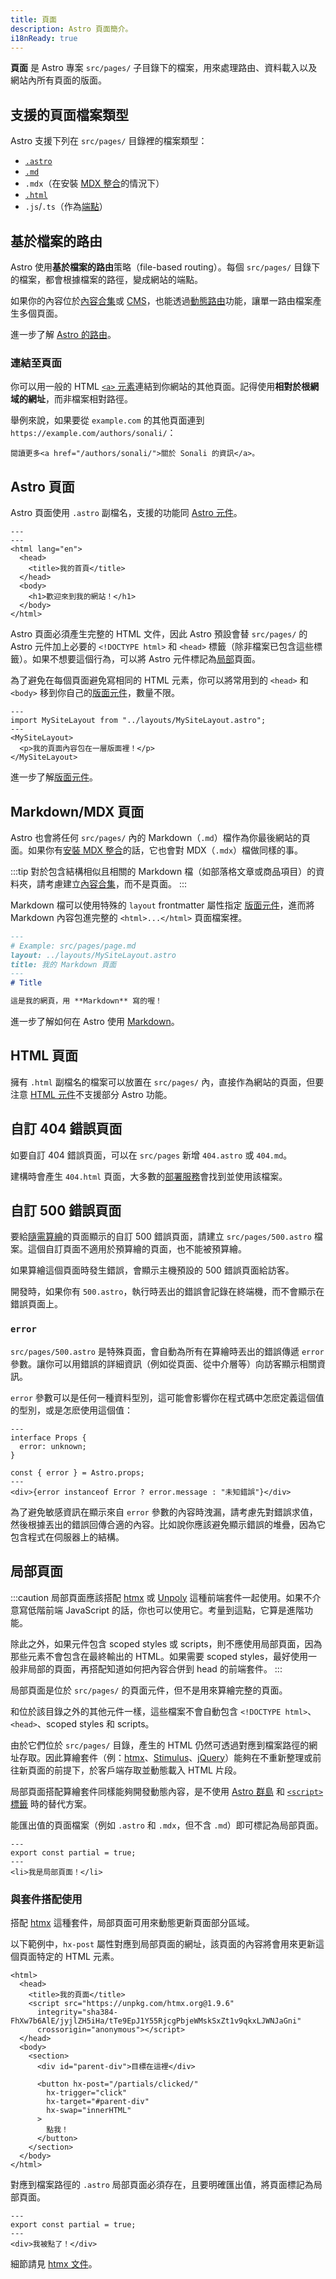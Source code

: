```yaml
---
title: 頁面
description: Astro 頁面簡介。
i18nReady: true
---
```


**頁面** 是 Astro 專案 `src/pages/` 子目錄下的檔案，用來處理路由、資料載入以及網站內所有頁面的版面。

## 支援的頁面檔案類型

Astro 支援下列在 `src/pages/` 目錄裡的檔案類型：

- [`.astro`](#astro-頁面)
- [`.md`](#markdownmdx-頁面)
- `.mdx`（在安裝 [MDX 整合](/zh-tw/guides/integrations-guide/mdx/#installation)的情況下）
- [`.html`](#html-頁面)
- `.js`/`.ts`（作為[端點](/zh-tw/guides/endpoints/)）

## 基於檔案的路由

Astro 使用**基於檔案的路由**策略（file-based routing）。每個 `src/pages/` 目錄下的檔案，都會根據檔案的路徑，變成網站的端點。

如果你的內容位於[內容合集](/zh-tw/guides/content-collections/)或 [CMS](/zh-tw/guides/cms/)，也能透過[動態路由](/zh-tw/guides/routing/#dynamic-routes)功能，讓單一路由檔案產生多個頁面。

<ReadMore>進一步了解 [Astro 的路由](/zh-tw/guides/routing/)。</ReadMore>

### 連結至頁面

你可以用一般的 HTML [`<a>` 元素](https://developer.mozilla.org/en-US/docs/Web/HTML/Element/a)連結到你網站的其他頁面。記得使用**相對於根網域的網址**，而非檔案相對路徑。

舉例來說，如果要從 `example.com` 的其他頁面連到 `https://example.com/authors/sonali/`：

```astro title="src/pages/index.astro"
閱讀更多<a href="/authors/sonali/">關於 Sonali 的資訊</a>。
```

## Astro 頁面

Astro 頁面使用 `.astro` 副檔名，支援的功能同 [Astro 元件](/zh-tw/basics/astro-components/)。

```astro title="src/pages/index.astro"
---
---
<html lang="en">
  <head>
    <title>我的首頁</title>
  </head>
  <body>
    <h1>歡迎來到我的網站！</h1>
  </body>
</html>
```

Astro 頁面必須產生完整的 HTML 文件，因此 Astro 預設會替 `src/pages/` 的 Astro 元件加上必要的 `<!DOCTYPE html>` 和 `<head>` 標籤（除非檔案已包含這些標籤）。如果不想要這個行為，可以將 Astro 元件標記為[局部](#局部頁面)頁面。

為了避免在每個頁面避免寫相同的 HTML 元素，你可以將常用到的 `<head>` 和 `<body>` 移到你自己的[版面元件](/zh-tw/basics/layouts/)，數量不限。

```astro title="src/pages/index.astro" /</?MySiteLayout>/ {2}
---
import MySiteLayout from "../layouts/MySiteLayout.astro";
---
<MySiteLayout>
  <p>我的頁面內容包在一層版面裡！</p>
</MySiteLayout>
```

<ReadMore>進一步了解[版面元件](/zh-tw/basics/layouts/)。</ReadMore>

## Markdown/MDX 頁面

Astro 也會將任何 `src/pages/` 內的 Markdown（`.md`）檔作為你最後網站的頁面。如果你有[安裝 MDX 整合](/zh-tw/guides/integrations-guide/mdx/#installation)的話，它也會對 MDX（`.mdx`）檔做同樣的事。

:::tip
對於包含結構相似且相關的 Markdown 檔（如部落格文章或商品項目）的資料夾，請考慮建立[內容合集](/zh-tw/guides/content-collections/)，而不是頁面。
:::

Markdown 檔可以使用特殊的 `layout` frontmatter 屬性指定 [版面元件](/zh-tw/basics/layouts/)，進而將 Markdown 內容包進完整的 `<html>...</html>` 頁面檔案裡。

```md {3}
---
# Example: src/pages/page.md
layout: ../layouts/MySiteLayout.astro
title: 我的 Markdown 頁面
---
# Title

這是我的網頁，用 **Markdown** 寫的喔！
```

<ReadMore>進一步了解如何在 Astro 使用 [Markdown](/zh-tw/guides/markdown-content/)。</ReadMore>

## HTML 頁面

擁有 `.html` 副檔名的檔案可以放置在 `src/pages/` 內，直接作為網站的頁面，但要注意 [HTML 元件](/zh-tw/basics/astro-components/#html-元件)不支援部分 Astro 功能。

## 自訂 404 錯誤頁面

如要自訂 404 錯誤頁面，可以在 `src/pages` 新增 `404.astro` 或 `404.md`。

建構時會產生 `404.html` 頁面，大多數的[部署服務](/zh-tw/guides/deploy/)會找到並使用該檔案。

## 自訂 500 錯誤頁面

要給[隨需算繪](/zh-tw/guides/on-demand-rendering/)的頁面顯示的自訂 500 錯誤頁面，請建立 `src/pages/500.astro` 檔案。這個自訂頁面不適用於預算繪的頁面，也不能被預算繪。

如果算繪這個頁面時發生錯誤，會顯示主機預設的 500 錯誤頁面給訪客。

<p><Since v="4.10.3" /></p>

開發時，如果你有 `500.astro`，執行時丟出的錯誤會記錄在終端機，而不會顯示在錯誤頁面上。

### `error`

<p><Since v="4.11.0" /></p>

`src/pages/500.astro` 是特殊頁面，會自動為所有在算繪時丟出的錯誤傳遞 `error` 參數。讓你可以用錯誤的詳細資訊（例如從頁面、從中介層等）向訪客顯示相關資訊。

`error` 參數可以是任何一種資料型別，這可能會影響你在程式碼中怎麽定義這個值的型別，或是怎麽使用這個值：

```astro title="src/pages/500.astro"
---
interface Props {
  error: unknown;
}

const { error } = Astro.props;
---
<div>{error instanceof Error ? error.message : "未知錯誤"}</div>
```

為了避免敏感資訊在顯示來自 `error` 參數的內容時洩漏，請考慮先對錯誤求值，然後根據丟出的錯誤回傳合適的內容。比如說你應該避免顯示錯誤的堆疊，因為它包含程式在伺服器上的結構。

## 局部頁面

<p><Since v="3.4.0" /></p>

:::caution
局部頁面應該搭配 [htmx](https://htmx.org/) 或 [Unpoly](https://unpoly.com/) 這種前端套件一起使用。如果不介意寫低階前端 JavaScript 的話，你也可以使用它。考量到這點，它算是進階功能。

除此之外，如果元件包含 scoped styles 或 scripts，則不應使用局部頁面，因為那些元素不會包含在最終輸出的 HTML。如果需要 scoped styles，最好使用一般非局部的頁面，再搭配知道如何把內容合併到 head 的前端套件。
:::

局部頁面是位於 `src/pages/` 的頁面元件，但不是用來算繪完整的頁面。

和位於該目錄之外的其他元件一樣，這些檔案不會自動包含 `<!DOCTYPE html>`、`<head>`、scoped styles 和 scripts。

由於它們位於 `src/pages/` 目錄，產生的 HTML 仍然可透過對應到檔案路徑的網址存取。因此算繪套件（例：[htmx](https://htmx.org/)、[Stimulus](https://stimulus.hotwired.dev/)、[jQuery](https://jquery.com/)）能夠在不重新整理或前往新頁面的前提下，於客戶端存取並動態載入 HTML 片段。

局部頁面搭配算繪套件同樣能夠開發動態內容，是不使用 [Astro 群島](/zh-tw/concepts/islands/) 和 [`<script>` 標籤](/zh-tw/guides/client-side-scripts/) 時的替代方案。

能匯出值的頁面檔案（例如 `.astro` 和 `.mdx`，但不含 `.md`）即可標記為局部頁面。

```astro title="src/pages/partial.astro" ins={2}
---
export const partial = true;
---
<li>我是局部頁面！</li>
```

### 與套件搭配使用

搭配 [htmx](https://htmx.org/) 這種套件，局部頁面可用來動態更新頁面部分區域。

以下範例中，`hx-post` 屬性對應到局部頁面的網址，該頁面的內容將會用來更新這個頁面特定的 HTML 元素。

```astro title="src/pages/index.astro" 'hx-post="/partials/clicked/"'
<html>
  <head>
    <title>我的頁面</title>
    <script src="https://unpkg.com/htmx.org@1.9.6"
      integrity="sha384-FhXw7b6AlE/jyjlZH5iHa/tTe9EpJ1Y55RjcgPbjeWMskSxZt1v9qkxLJWNJaGni"
      crossorigin="anonymous"></script>
  </head>
  <body>
    <section>
      <div id="parent-div">目標在這裡</div>
    
      <button hx-post="/partials/clicked/"
        hx-trigger="click"
        hx-target="#parent-div"
        hx-swap="innerHTML"
      >
        點我！
      </button>
    </section>
  </body>
</html>
```

對應到檔案路徑的 `.astro` 局部頁面必須存在，且要明確匯出值，將頁面標記為局部頁面。

```astro title="src/pages/partials/clicked.astro" {2}
---
export const partial = true;
---
<div>我被點了！</div>
```

細節請見 [htmx 文件](https://htmx.org/docs/)。
